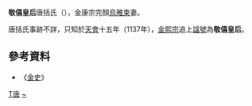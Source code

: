 '''敬僖皇后'''唐括氏（{{bd|？||？|catIdx=Tang,唐}}），金康宗完顏[[烏雅束|烏雅束]]妻。

唐括氏事跡不詳，只知於[[天会_(金朝)|天會]]十五年（1137年），[[金熙宗|金熙宗]]追上[[諡號|諡號]]為'''敬僖皇后'''。

==參考資料==
*《[[金史|金史]]》

{{模板:金朝皇后}}
{{金朝人物小作品}}
[[Category:金朝追封皇后|T唐]]
[[Category:唐括姓|~]]
